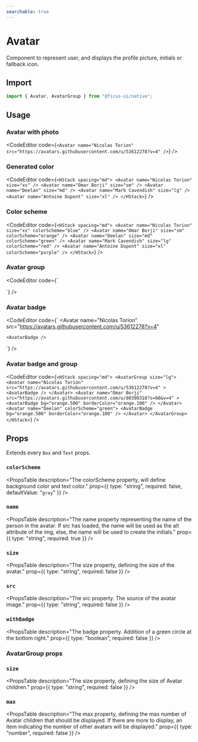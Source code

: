 ```yaml
---
searchable: true
---
```



# Avatar

Component to represent user, and displays the profile picture, initials or fallback icon.

## Import

```js
import { Avatar, AvatarGroup } from "@ficus-ui/native";
```

## Usage

### Avatar with photo

<CodeEditor code={`<Avatar
  name="Nicolas Torion"
  src="https://avatars.githubusercontent.com/u/53612278?v=4"
/>`} />

### Generated color

<CodeEditor code={`<HStack spacing="md">
  <Avatar name="Nicolas Torion" size="xs" />
  <Avatar name="Omar Borji" size="sm" />
  <Avatar name="Deelan" size="md" />
  <Avatar name="Mark Cavendish" size="lg" />
  <Avatar name="Antoine Dupont" size="xl" />
</HStack>`} />

### Color scheme

<CodeEditor code={`<HStack spacing="md">
  <Avatar name="Nicolas Torion" size="xs" colorScheme="blue" />
  <Avatar name="Omar Borji" size="sm" colorScheme="orange" />
  <Avatar name="Deelan" size="md" colorScheme="green" />
  <Avatar name="Mark Cavendish" size="lg" colorScheme="red" />
  <Avatar name="Antoine Dupont" size="xl" colorScheme="purple" />
</HStack>`} />

### Avatar group

<CodeEditor code={`<VStack spacing="md">
  <AvatarGroup>
    <Avatar
      name="Nicolas Torion"
      src="https://avatars.githubusercontent.com/u/53612278?v=4"
    />
    <Avatar
      name="Omar Borji"
      src="https://avatars.githubusercontent.com/u/80390318?s=60&v=4"
    />
    <Avatar name="Deelan" colorScheme="green" />
    <Avatar name="Mark Cavendish" colorScheme="red" />
    <Avatar name="Antoine Dupont" colorScheme="purple" />
    <Avatar name="Zinédine Zidane" colorScheme="pink" />
  </AvatarGroup>

  <AvatarGroup size="lg" max={2}>
    <Avatar
      name="Nicolas Torion"
      src="https://avatars.githubusercontent.com/u/53612278?v=4"
    />
    <Avatar
      name="Omar Borji"
      src="https://avatars.githubusercontent.com/u/80390318?s=60&v=4"
    />
    <Avatar name="Deelan" colorScheme="green" />
    <Avatar name="Mark Cavendish" colorScheme="red" />
    <Avatar name="Antoine Dupont" colorScheme="purple" />
    <Avatar name="Zinédine Zidane" colorScheme="pink" />
  </AvatarGroup>
</VStack>`} />

### Avatar badge

<CodeEditor code={`<HStack spacing="md">
  <Avatar
    name="Nicolas Torion"
    src="https://avatars.githubusercontent.com/u/53612278?v=4"
  >
    <AvatarBadge />
  </Avatar>
  <Avatar
    name="Omar Borji"
    src="https://avatars.githubusercontent.com/u/80390318?s=60&v=4"
  >
    <AvatarBadge bg="orange.500" borderColor="orange.100" />
  </Avatar>
  <Avatar name="Deelan" colorScheme="green">
    <AvatarBadge bg="orange.500" borderColor="orange.100" />
  </Avatar>
</HStack>`} />

### Avatar badge and group

<CodeEditor code={`<HStack spacing="md">
  <AvatarGroup size="lg">
    <Avatar
      name="Nicolas Torion"
      src="https://avatars.githubusercontent.com/u/53612278?v=4"
    >
      <AvatarBadge />
    </Avatar>
    <Avatar
      name="Omar Borji"
      src="https://avatars.githubusercontent.com/u/80390318?s=60&v=4"
    >
      <AvatarBadge bg="orange.500" borderColor="orange.100" />
    </Avatar>
    <Avatar name="Deelan" colorScheme="green">
      <AvatarBadge bg="orange.500" borderColor="orange.100" />
    </Avatar>
  </AvatarGroup>
</HStack>`} />

## Props

Extends every `Box` and `Text` props.

### `colorScheme`
<PropsTable
  description="The colorScheme property, will define background color and text color."
  prop={{ type: "string", required: false, defaultValue: "`gray`" }}
/>

### `name`
<PropsTable
  description="The name property representing the name of the person in the avatar. If src has loaded, the name will be used as the alt attribute of the img, else, the name will be used to create the initials."
  prop={{ type: "string", required: true }}
/>

### `size`
<PropsTable
  description="The size property, defining the size of the avatar."
  prop={{ type: "string", required: false }}
/>

### `src`
<PropsTable
  description="The src property. The source of the avatar image."
  prop={{ type: "string", required: false }}
/>

### `withBadge`
<PropsTable
  description="The badge property. Addition of a green circle at the bottom right."
  prop={{ type: "boolean", required: false }}
/>

### AvatarGroup props

### `size`
<PropsTable
  description="The size property, defining the size of Avatar children."
  prop={{ type: "string", required: false }}
/>

### `max`
<PropsTable
  description="The max property, defining the max number of Avatar children that should be displayed. If there are more to display, an item indicating the number of other avatars will be displayed."
  prop={{ type: "number", required: false }}
/>